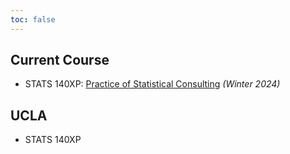 ```yaml
---
toc: false
---
```


## Current Course

- STATS 140XP: [Practice of Statistical Consulting](/teaching/index.qmd) *(Winter 2024)*

## UCLA

- STATS 140XP
